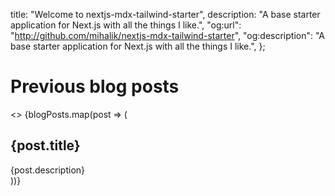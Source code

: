 
  title: "Welcome to nextjs-mdx-tailwind-starter",
  description:
    "A base starter application for Next.js with all the things I like.",
  "og:url": "http://github.com/mihalik/nextjs-mdx-tailwind-starter",
  "og:description":
    "A base starter application for Next.js with all the things I like.",
};

# Previous blog posts

<>
{blogPosts.map(post => (

<div key={post.fileName}>
<h2>{post.title}</h2>
<div>{post.description}</div>
</div>
))}
</>
